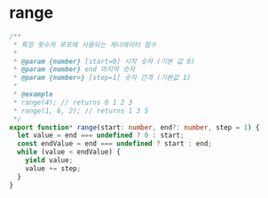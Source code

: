 # range

```typescript filename="range.ts" copy
/**
 * 특정 횟수의 루프에 사용되는 제너레이터 함수
 *
 * @param {number} [start=0] 시작 숫자 (기본 값 0)
 * @param {number} end 마지막 숫자
 * @param {number=} [step=1] 숫자 간격 (기본값 1)
 *
 * @example
 * range(4); // returns 0 1 2 3
 * range(1, 6, 2); // returns 1 3 5
 */
export function* range(start: number, end?: number, step = 1) {
  let value = end === undefined ? 0 : start;
  const endValue = end === undefined ? start : end;
  while (value < endValue) {
    yield value;
    value += step;
  }
}
```
